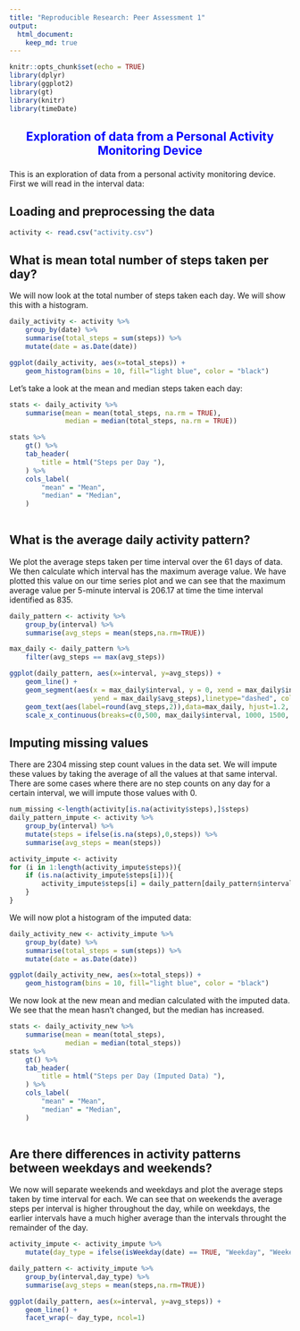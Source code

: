 ```yaml
---
title: "Reproducible Research: Peer Assessment 1"
output: 
  html_document:
    keep_md: true
---
```


```r
knitr::opts_chunk$set(echo = TRUE)
library(dplyr)
library(ggplot2)
library(gt)
library(knitr)
library(timeDate)
```

<h2><p style="text-align: center; color: blue">Exploration of data from a Personal Activity Monitoring Device</p></h2>


This is an exploration of data from a personal activity monitoring device. First we will read in the interval data:

## Loading and preprocessing the data

```r
activity <- read.csv("activity.csv")
```

## What is mean total number of steps taken per day?

We will now look at the total number of steps taken each day. We will show this with a histogram.

```r
daily_activity <- activity %>%
    group_by(date) %>%
    summarise(total_steps = sum(steps)) %>%
    mutate(date = as.Date(date))

ggplot(daily_activity, aes(x=total_steps)) +
    geom_histogram(bins = 10, fill="light blue", color = "black")
```

Let's take a look at the mean and median steps taken each day:

```r
stats <- daily_activity %>%
    summarise(mean = mean(total_steps, na.rm = TRUE),
              median = median(total_steps, na.rm = TRUE))

stats %>%
    gt() %>%
    tab_header(
        title = html("Steps per Day "),
    ) %>%
    cols_label(
        "mean" = "Mean",
        "median" = "Median",
    )
    

```

## What is the average daily activity pattern?

We plot the average steps taken per time interval over the 61 days of data. We then calculate which interval has the maximum average value. We have plotted this value on our time series plot and we can see that the maximum average value per 5-minute interval is 206.17 at time the time interval identified as 835.

```r
daily_pattern <- activity %>%
    group_by(interval) %>%
    summarise(avg_steps = mean(steps,na.rm=TRUE))

max_daily <- daily_pattern %>%
    filter(avg_steps == max(avg_steps))

ggplot(daily_pattern, aes(x=interval, y=avg_steps)) +
    geom_line() +
    geom_segment(aes(x = max_daily$interval, y = 0, xend = max_daily$interval, 
                     yend = max_daily$avg_steps),linetype="dashed", color = "red") +
    geom_text(aes(label=round(avg_steps,2)),data=max_daily, hjust=1.2, vjust=3) +
    scale_x_continuous(breaks=c(0,500, max_daily$interval, 1000, 1500, 2000))

```

## Imputing missing values
There are 2304 missing step count values in the data set. We will impute these values by taking the average of all the values at that same interval. There are some cases where there are no step counts on any day for a certain interval, we will impute those values with 0.

```r
num_missing <-length(activity[is.na(activity$steps),]$steps)
daily_pattern_impute <- activity %>%
    group_by(interval) %>%
    mutate(steps = ifelse(is.na(steps),0,steps)) %>%
    summarise(avg_steps = mean(steps))

activity_impute <- activity
for (i in 1:length(activity_impute$steps)){
    if (is.na(activity_impute$steps[i])){
        activity_impute$steps[i] = daily_pattern[daily_pattern$interval == activity_impute$interval[i],]$avg_steps
    }
}
```

We will now plot a histogram of the imputed data:

```r
daily_activity_new <- activity_impute %>%
    group_by(date) %>%
    summarise(total_steps = sum(steps)) %>%
    mutate(date = as.Date(date))

ggplot(daily_activity_new, aes(x=total_steps)) +
    geom_histogram(bins = 10, fill="light blue", color = "black")

```

We now look at the new mean and median calculated with the imputed data. We see that the mean hasn't changed, but the median has increased.

```r

stats <- daily_activity_new %>%
    summarise(mean = mean(total_steps),
              median = median(total_steps))
stats %>%
    gt() %>%
    tab_header(
        title = html("Steps per Day (Imputed Data) "),
    ) %>%
    cols_label(
        "mean" = "Mean",
        "median" = "Median",
    )
    
```

## Are there differences in activity patterns between weekdays and weekends?

We now will separate weekends and weekdays and plot the average steps taken by time interval for each. We can see that on weekends the average steps per interval is higher throughout the day, while on weekdays, the earlier intervals have a much higher average than the intervals throught the remainder of the day.

```r
activity_impute <- activity_impute %>%
    mutate(day_type = ifelse(isWeekday(date) == TRUE, "Weekday", "Weekend"))

daily_pattern <- activity_impute %>%
    group_by(interval,day_type) %>%
    summarise(avg_steps = mean(steps,na.rm=TRUE))

ggplot(daily_pattern, aes(x=interval, y=avg_steps)) +
    geom_line() +
    facet_wrap(~ day_type, ncol=1)
```
